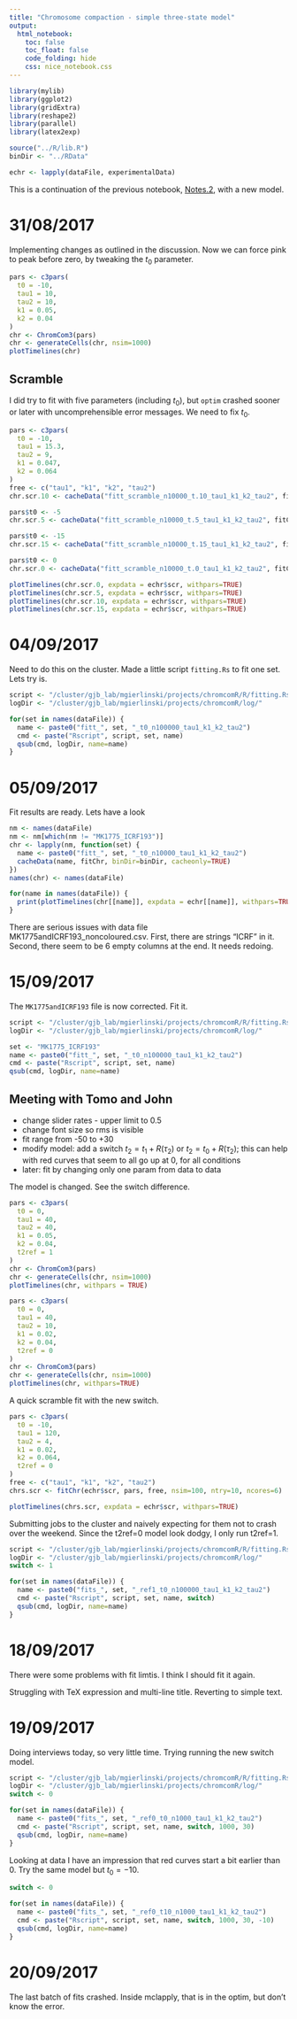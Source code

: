 ```yaml
---
title: "Chromosome compaction - simple three-state model"
output: 
  html_notebook:
    toc: false
    toc_float: false
    code_folding: hide
    css: nice_notebook.css
---
```


```r
library(mylib)
library(ggplot2)
library(gridExtra)
library(reshape2)
library(parallel)
library(latex2exp)

source("../R/lib.R")
binDir <- "../RData"
```


```r
echr <- lapply(dataFile, experimentalData)
```

This is a continuation of the previous notebook, [Notes.2](), with a new model.


# 31/08/2017

Implementing changes as outlined in the discussion. Now we can force pink to peak before zero, by tweaking the $t_0$ parameter.

```r
pars <- c3pars(
  t0 = -10,
  tau1 = 10,
  tau2 = 10,
  k1 = 0.05,
  k2 = 0.04
)
chr <- ChromCom3(pars)
chr <- generateCells(chr, nsim=1000)
plotTimelines(chr)
```


## Scramble

I did try to fit with five parameters (including $t_0$), but `optim` crashed sooner or later with uncomprehensible error messages. We need to fix $t_0$.

```r
pars <- c3pars(
  t0 = -10,
  tau1 = 15.3,
  tau2 = 9,
  k1 = 0.047,
  k2 = 0.064
)
free <- c("tau1", "k1", "k2", "tau2")
chr.scr.10 <- cacheData("fitt_scramble_n10000_t.10_tau1_k1_k2_tau2", fitChr, echr$scr, pars, free, nsim=10000, ntry=100, ncores=6, binDir=binDir)

pars$t0 <- -5
chr.scr.5 <- cacheData("fitt_scramble_n10000_t.5_tau1_k1_k2_tau2", fitChr, echr$scr, pars, free, nsim=10000, ntry=100, ncores=6, binDir=binDir)

pars$t0 <- -15
chr.scr.15 <- cacheData("fitt_scramble_n10000_t.15_tau1_k1_k2_tau2", fitChr, echr$scr, pars, free, nsim=10000, ntry=100, ncores=6, binDir=binDir)

pars$t0 <- 0
chr.scr.0 <- cacheData("fitt_scramble_n10000_t.0_tau1_k1_k2_tau2", fitChr, echr$scr, pars, free, nsim=10000, ntry=100, ncores=6, binDir=binDir)
```


```r
plotTimelines(chr.scr.0, expdata = echr$scr, withpars=TRUE)
plotTimelines(chr.scr.5, expdata = echr$scr, withpars=TRUE)
plotTimelines(chr.scr.10, expdata = echr$scr, withpars=TRUE)
plotTimelines(chr.scr.15, expdata = echr$scr, withpars=TRUE)
```
# 04/09/2017

Need to do this on the cluster. Made a little script `fitting.Rs` to fit one set. Lets try is.

```r
script <- "/cluster/gjb_lab/mgierlinski/projects/chromcomR/R/fitting.Rs"
logDir <- "/cluster/gjb_lab/mgierlinski/projects/chromcomR/log/"

for(set in names(dataFile)) {
  name <- paste0("fitt_", set, "_t0_n100000_tau1_k1_k2_tau2")
  cmd <- paste("Rscript", script, set, name)
  qsub(cmd, logDir, name=name)
}
```

# 05/09/2017

Fit results are ready. Lets have a look

```r
nm <- names(dataFile)
nm <- nm[which(nm != "MK1775_ICRF193")]
chr <- lapply(nm, function(set) {
  name <- paste0("fitt_", set, "_t0_n10000_tau1_k1_k2_tau2")
  cacheData(name, fitChr, binDir=binDir, cacheonly=TRUE)
})
names(chr) <- names(dataFile)
```


```r
for(name in names(dataFile)) {
  print(plotTimelines(chr[[name]], expdata = echr[[name]], withpars=TRUE, title=name))
}
```


There are serious issues with data file MK1775andICRF193_noncoloured.csv. First, there are strings "ICRF" in it. Second, there seem to be 6 empty columns at the end. It needs redoing.


# 15/09/2017

The `MK1775andICRF193` file is now corrected. Fit it.

```r
script <- "/cluster/gjb_lab/mgierlinski/projects/chromcomR/R/fitting.Rs"
logDir <- "/cluster/gjb_lab/mgierlinski/projects/chromcomR/log/"

set <- "MK1775_ICRF193"
name <- paste0("fitt_", set, "_t0_n100000_tau1_k1_k2_tau2")
cmd <- paste("Rscript", script, set, name)
qsub(cmd, logDir, name=name)
```

## Meeting with Tomo and John

- change slider rates - upper limit to 0.5
- change font size so rms is visible
- fit range from -50 to +30
- modify model: add a switch $t_2 = t_1 + R(\tau_2)$ or $t_2 = t_0 + R(\tau_2)$; this can help with red curves that seem to all go up at 0, for all conditions
- later: fit by changing only one param from data to data


The model is changed. See the switch difference.

```r
pars <- c3pars(
  t0 = 0,
  tau1 = 40,
  tau2 = 40,
  k1 = 0.05,
  k2 = 0.04,
  t2ref = 1
)
chr <- ChromCom3(pars)
chr <- generateCells(chr, nsim=1000)
plotTimelines(chr, withpars = TRUE)
```

```r
pars <- c3pars(
  t0 = 0,
  tau1 = 40,
  tau2 = 10,
  k1 = 0.02,
  k2 = 0.04,
  t2ref = 0
)
chr <- ChromCom3(pars)
chr <- generateCells(chr, nsim=1000)
plotTimelines(chr, withpars=TRUE)
```

A quick scramble fit with the new switch.

```r
pars <- c3pars(
  t0 = -10,
  tau1 = 120,
  tau2 = 4,
  k1 = 0.02,
  k2 = 0.064,
  t2ref = 0
)
free <- c("tau1", "k1", "k2", "tau2")
chrs.scr <- fitChr(echr$scr, pars, free, nsim=100, ntry=10, ncores=6)
```

```r
plotTimelines(chrs.scr, expdata = echr$scr, withpars=TRUE)
```





Submitting jobs to the cluster and naively expecting for them not to crash over the weekend. Since the t2ref=0 model look dodgy, I only run t2ref=1.

```r
script <- "/cluster/gjb_lab/mgierlinski/projects/chromcomR/R/fitting.Rs"
logDir <- "/cluster/gjb_lab/mgierlinski/projects/chromcomR/log/"
switch <- 1

for(set in names(dataFile)) {
  name <- paste0("fits_", set, "_ref1_t0_n100000_tau1_k1_k2_tau2")
  cmd <- paste("Rscript", script, set, name, switch)
  qsub(cmd, logDir, name=name)
}
```

# 18/09/2017

There were some problems with fit limtis. I think I should fit it again.

Struggling with TeX expression and multi-line title. Reverting to simple text.

# 19/09/2017

Doing interviews today, so very little time. Trying running the new switch model.

```r
script <- "/cluster/gjb_lab/mgierlinski/projects/chromcomR/R/fitting.Rs"
logDir <- "/cluster/gjb_lab/mgierlinski/projects/chromcomR/log/"
switch <- 0

for(set in names(dataFile)) {
  name <- paste0("fits_", set, "_ref0_t0_n1000_tau1_k1_k2_tau2")
  cmd <- paste("Rscript", script, set, name, switch, 1000, 30)
  qsub(cmd, logDir, name=name)
}
```

Looking at data I have an impression that red curves start a bit earlier than 0. Try the same model but $t_0 = -10$.

```r
switch <- 0

for(set in names(dataFile)) {
  name <- paste0("fits_", set, "_ref0_t10_n1000_tau1_k1_k2_tau2")
  cmd <- paste("Rscript", script, set, name, switch, 1000, 30, -10)
  qsub(cmd, logDir, name=name)
}
```

# 20/09/2017

The last batch of fits crashed. Inside mclapply, that is in the optim, but don't know the error.

